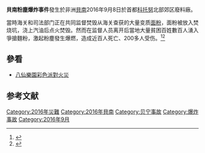 '''貝南粉塵爆炸事件'''發生於非洲[[貝南|貝南]]2016年9月8日於首都[[科托努|科托努]]北部郊区廢料廠。

當時海关和司法部门正在共同监督焚毁从海关查获的大量变质[[面粉|面粉]]，面粉被放入焚烧坑，浇上汽油后点火焚毁。然而在监督人员离开后當地大量貧困百姓數百人湧入爭搶麵粉，激起粉塵發生爆燃，造成近百人死亡、200多人受伤。<ref>{{Cite web |url=http://www.ettoday.net/news/20160909/772543.htm |title=東森-貝南焚化廠麵粉爆炸村民搶奪百死 |access-date=2016-09-10 |archive-date=2019-06-09 |archive-url=https://web.archive.org/web/20190609052841/https://www.ettoday.net/news/20160909/772543.htm |dead-url=no }}</ref><ref>{{Cite web |url=http://news.sina.com.tw/article/20160910/18601381.html |title=新浪-貝南大爆炸 |access-date=2016-09-10 |archive-date=2016-09-10 |archive-url=https://web.archive.org/web/20160910130250/http://news.sina.com.tw/article/20160910/18601381.html |dead-url=no }}</ref>

==參看==
*[[八仙樂園彩色派對火災|八仙樂園彩色派對火災]]
==参考文献==
{{reflist}}

[[Category:2016年災難|Category:2016年災難]]
[[Category:2016年貝南|Category:2016年貝南]]
[[Category:贝宁事故|Category:贝宁事故]]
[[Category:爆炸事故|Category:爆炸事故]]
[[Category:2016年9月|Category:2016年9月]]